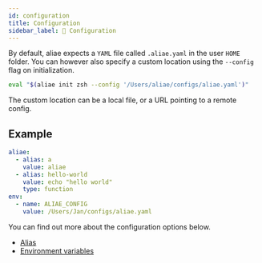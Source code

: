 ```yaml
---
id: configuration
title: Configuration
sidebar_label: 📝 Configuration
---
```


By default, aliae expects a `YAML` file called `.aliae.yaml` in the user `HOME` folder.
You can however also specify a custom location using the `--config` flag on initialization.

```bash
eval "$(aliae init zsh --config '/Users/aliae/configs/aliae.yaml')"
```

The custom location can be a local file, or a URL pointing to a remote config.

## Example

```yaml
aliae:
  - alias: a
    value: aliae
  - alias: hello-world
    value: echo "hello world"
    type: function
env:
  - name: ALIAE_CONFIG
    value: /Users/Jan/configs/aliae.yaml
```

You can find out more about the configuration options below.

- [Alias][alias]
- [Environment variables][env]

[alias]: alias.mdx
[env]: env.mdx
